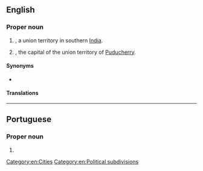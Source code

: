 ==English==
{{wikipedia|Puducherry}}

===Proper noun===
{{en-proper noun}}

# {{former name of|en|Puducherry|nodot=1}}, a union territory in southern [[India]].
# {{former name of|en|Puducherry|nodot=1}}, the capital of the union territory of [[Puducherry]].

====Synonyms====
* {{l|en|Puducherry}}

====Translations====
{{trans-see|Puducherry}}

[[Category:en:Cities]]
[[Category:en:Political subdivisions]]

----

==Portuguese==

===Proper noun===
{{pt-proper noun|f}}

# {{place|pt|city|territory/Puducherry|c/India|t1=Puducherry|t2=Pondicherry}}